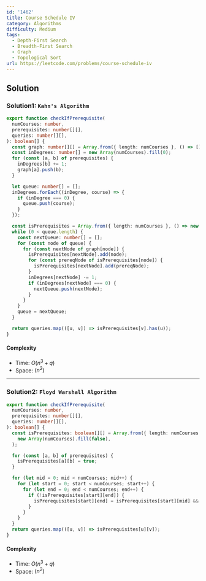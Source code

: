 ```yaml
---
id: '1462'
title: Course Schedule IV
category: Algorithms
difficulty: Medium
tags:
  - Depth-First Search
  - Breadth-First Search
  - Graph
  - Topological Sort
url: https://leetcode.com/problems/course-schedule-iv
---
```


## Solution

### Solution1: `Kahn's Algorithm`

```typescript filename="solution.ts" copy
export function checkIfPrerequisite(
  numCourses: number,
  prerequisites: number[][],
  queries: number[][],
): boolean[] {
  const graph: number[][] = Array.from({ length: numCourses }, () => []);
  const inDegrees: number[] = new Array(numCourses).fill(0);
  for (const [a, b] of prerequisites) {
    inDegrees[b] += 1;
    graph[a].push(b);
  }

  let queue: number[] = [];
  inDegrees.forEach((inDegree, course) => {
    if (inDegree === 0) {
      queue.push(course);
    }
  });

  const isPrerequisites = Array.from({ length: numCourses }, () => new Set<number>());
  while (0 < queue.length) {
    const nextQueue: number[] = [];
    for (const node of queue) {
      for (const nextNode of graph[node]) {
        isPrerequisites[nextNode].add(node);
        for (const prereqNode of isPrerequisites[node]) {
          isPrerequisites[nextNode].add(prereqNode);
        }
        inDegrees[nextNode] -= 1;
        if (inDegrees[nextNode] === 0) {
          nextQueue.push(nextNode);
        }
      }
    }
    queue = nextQueue;
  }

  return queries.map(([u, v]) => isPrerequisites[v].has(u));
}
```

#### Complexity

- Time: $O(n^3 + q)$
- Space: $(n^2)$

---

### Solution2: `Floyd Warshall Algorithm`

```typescript filename="solution.ts" copy
export function checkIfPrerequisite(
  numCourses: number,
  prerequisites: number[][],
  queries: number[][],
): boolean[] {
  const isPrerequisites: boolean[][] = Array.from({ length: numCourses }, () =>
    new Array(numCourses).fill(false),
  );

  for (const [a, b] of prerequisites) {
    isPrerequisites[a][b] = true;
  }

  for (let mid = 0; mid < numCourses; mid++) {
    for (let start = 0; start < numCourses; start++) {
      for (let end = 0; end < numCourses; end++) {
        if (!isPrerequisites[start][end]) {
          isPrerequisites[start][end] = isPrerequisites[start][mid] && isPrerequisites[mid][end];
        }
      }
    }
  }
  return queries.map(([u, v]) => isPrerequisites[u][v]);
}
```

#### Complexity

- Time: $O(n^3 + q)$
- Space: $(n^2)$

